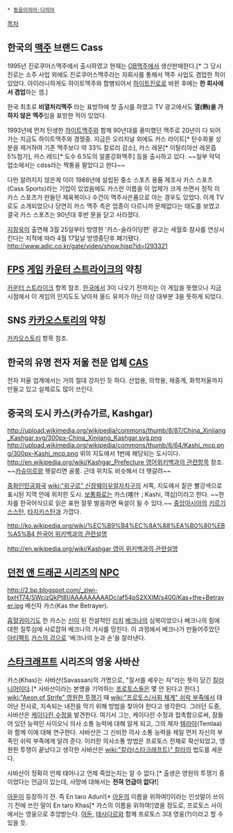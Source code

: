  * [[동음이의어·다의어]]

[[목차]]

== 한국의 [[맥주]] 브랜드 Cass  ==
1995년 진로쿠어스맥주에서 출시하였고 현재는 [[OB맥주]]에서 생산판매한다.[* 그 당시 진로는 소주 사업 외에도 진로쿠어스맥주라는 자회사를 통해서 맥주 사업도 겸업한 적이 있었다. 아이러니하게도 하이트맥주와 합병되어서 [[하이트진로]]로 바뀐 후에는 '''한 회사에서 겸업'''하는 셈.]

한국 최초로 '''비열처리맥주''' 라는 표방하에 첫 출시를 하였고 TV 광고에서도 '''열(熱)을 가하지 않은 맥주'''임을 표방한 적이 있었다.

1993년에 먼저 탄생한 [[하이트맥주]]와 함께 90년대를 풍미했던 맥주로 20년이 다 되어가는 지금도 하이트맥주와 경쟁중. 지금은 오리지널 외에도 카스 라이트[* 탄수화물 성분을 제거하여 기존 맥주보다 약 33% 칼로리 감소], 카스 레몬[* 이탈리아산 레몬즙 5%첨가], 카스 레드[* 도수 6.5도의 알콜강화맥주] 등을 출시하고 있다.
~~일부 악덕업소에서는 cdss라는 짝퉁을 팔았다고 한다~~

다만 알려지지 않은게 이미 1988년에 설립된 중소 스포츠 용품 제조사 카스 스포츠(Cass Sports)라는 기업이 있었음에도 카스란 이름을 이 업체가 크게 쓰면서 정작 이 카스 스포츠가 만들던 체육복이나 수건이 맥주사은품으로 아는 경우도 있었다. 이게 TV로도 소개되었으나 당연히 카스 맥주 측은 업종이 다르니까 문제없다는 태도를 보였고 결국 카스 스포츠는 90년대 후반 문을 닫고 사라졌다.

[[지창욱]]이 출연해 3월 25일부터 방영한 '카스-슬라이딩편' 광고는 세월호 참사를 연상시킨다는 지적에 따라 4월 17일날 방영중단후 폐기됐다.
http://www.adic.co.kr/gate/video/show.hjsp?id=I293321
== [[FPS]] [[게임]] [[카운터 스트라이크]]의 약칭 ==
[[카운터 스트라이크]] 항목 참조. [[한국]]에서 3이 나오기 전까지는 이 게임을 뜻했으나 지금 시점에서 이 게임의 인지도도 낮아져 올드 유저가 아닌 이상 대부분 3을 뜻하게 되었다.
== SNS [[카카오스토리]]의 약칭 ==
[[카카오스토리]] 항목 참조.

== 한국의 유명 전자 저울 전문 업체 [[CAS]] ==
전자 저울 업계에서는 거의 절대 강자인 듯 하다. 산업용, 의학용, 체중계, 화학저울까지 만들고 있고 실제로도 많이 쓰인다.

== 중국의 도시 카스(카슈가르, Kashgar) ==
http://upload.wikimedia.org/wikipedia/commons/thumb/8/87/China_Xinjiang_Kashgar.svg/300px-China_Xinjiang_Kashgar.svg.png
http://upload.wikimedia.org/wikipedia/commons/thumb/6/64/Kashi_mcp.png/300px-Kashi_mcp.png
위의 지도에서 1번에 해당되는 도시이다. [[http://en.wikipedia.org/wiki/Kashgar_Prefecture 영어위키백과의 관련항목]] 참조. ~~[[카슈미르]]랑 헷갈리면 골룸. 근데 위치도 비슷해서 더 헷갈려~~

[[중화인민공화국]] [[wiki:"위구르" 신장웨이우얼자치구]]의 서쪽, 지도에서 짙은 빨강색으로 표시된 지역 안에 위치한 도시. [[보통화]]로는 카스(喀什 ; Kashi, 객십)이라고 한다. ~~한자를 한국어식으로 읽은 표현 잘못 발음하면 욕설이 될 수 있다.~~ [[중앙아시아]]의 [[키르기스스탄]], [[타지키스탄]]과 가깝다.

[[http://ko.wikipedia.org/wiki/%EC%B9%B4%EC%8A%88%EA%B0%80%EB%A5%B4 한국어 위키백과의 관련설명]]

[[http://en.wikipedia.org/wiki/Kashgar 영어 위키백과의 관련설명]]

== [[던전 앤 드래곤 시리즈]]의 [[NPC]] ==
http://2.bp.blogspot.com/_ziwi-bxHT74/SWcjzQkPt8I/AAAAAAAAADc/af54pS2XXIM/s400/Kas+the+Betrayer.jpg
배신자 카스(Kas the Betrayer).

[[흡혈귀]]이기도 한 카스는 [[신]]이 된 전설적인 [[리치]] [[베크나]]의 심복이었으나 베크나의 힘에 대한 질투심에 사로잡혀 베크나의 거사를 망친다. 이 과정에서 베크나가 만들어주었던 [[아티팩트]] [[카스의 검]]으로 '베크나의 눈과 손'을 잘라낸다.

== [[스타크래프트]] 시리즈의 영웅 사바산 ==
카스(Khas)는 사바산(Savassan)의 가명으로, "질서를 세우는 자"라는 뜻이 담긴 [[칼라니어]]이다.[* 사바산이라는 본명을 기억하는 [[프로토스]]들은 몇 안 된다고 한다.]
[[wiki:"Aeon of Strife" 영원한 투쟁기]] 때 [[wiki:"프로토스/사회 체계" 쉬락 부족]]에서 태어난 전사로, 지속되는 내전을 막기 위해 방법을 찾아야 한다고 생각한다. 그러던 도중, 사바산은 [[케이다린 수정]]을 발견한다. 여기서 그는, 케이다린 수정과 접촉함으로써, 잠들어 있던 능력인 사이오닉 의사 소통 능력에 대해 알게 되고, 그의 제자 [[템라아]](Temlaa)와 함께 이에 대해 연구한다. 사바산은 그 신비한 의사 소통 능력을 제일 먼저 자신의 부족인 쉬락 부족에게 알려 준다. 이러한 의사소통 방법은 프로토스 전체로 확산되었고, 영원한 투쟁이 끝났다고 생각한 사바산은 [[wiki:"칼라(스타크래프트)" 칼라]]의 법도를 세운다.

사바산이 정확히 언제 태어나고 언제 죽었는지는 알 수 없다.[* 출생은 영원의 투쟁기 중이었다는 언급이 있는데, 사망에 대해서는 '''전혀 언급이 없다!''']

[[아둔]]이 등장하기 전. 즉 En taro Adun![* [[아둔]]의 이름을 위하여!]이라는 인삿말이 쓰이기 전에 쓰인 말이 En taro Khas[* 카스의 이름을 위하여!]였을 정도로, 프로토스 사이에서는 영웅으로 추앙받는다. [[아둔]], [[태사다르]]와 함께 프로토스 3대 영웅(?)이라고 할 수 있을 듯.
